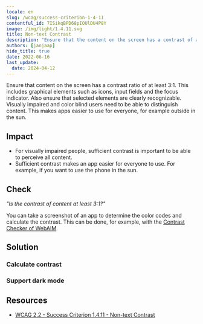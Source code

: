 ```yaml
---
locale: en
slug: /wcag/success-criterion-1-4-11
contentful_id: 7ISikqBPD68pIOUlDU4P8Y
image: /img/light/1.4.11.svg
title: Non-text Contrast
description: "Ensure that the content on the screen has a contrast of at least 3:1 with the surrounding color."
authors: [janjaap]
hide_title: true
date: 2022-06-16
last_update:
  date: 2024-04-12
---
```


<Hero
  title="Non-text Contrast"
  imageSrc="/img/light/1.4.11.svg"
  alt="WCAG 1.4.11 - Logo"
  prefix="Success Criterion 1.4.11"
  suffix="Level AA"
/>

Ensure that content on the screen has a contrast ratio of at least 3:1. This includes graphical elements such as icons, input fields and the focus indicator. Also ensure that selected elements are clearly recognizable. Visually impaired and color blind users need to be able to distinguish content. This makes apps easier to use for everyone, for example outside in the sun.

## Impact

- For visually impaired people, sufficient contrast is important to be able to perceive all content.
- Sufficient contrast makes an app easier for everyone to use. For example, if you want to use the phone in the sun.

## Check

*"Is the contrast of content at least 3:1?"*

You can take a screenshot of an app to determine the color codes and calculate the contrast. This can be done, for example, with the [Contrast Checker of WebAIM](https://webaim.org/resources/contrastchecker/).

## Solution

### Calculate contrast

<CodeSample id="screen-contrast" locale="en"/>

### Support dark mode

<CodeSample id="screen-dark-mode" locale="en"/>

## Resources

- [WCAG 2.2 - Success Criterion 1.4.11 - Non-text Contrast](https://www.w3.org/TR/WCAG22/#non-text-contrast)
